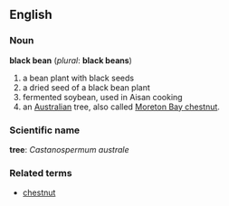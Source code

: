 ==English==
===Noun===
'''black bean''' (''plural'': '''black beans''')
# a bean plant with black seeds
# a dried seed of a black bean plant
# fermented soybean, used in Aisan cooking
# an [[Australia]]n tree, also called [[Moreton Bay chestnut]].

===Scientific name===
'''tree''': ''Castanospermum australe''

===Related terms===
*[[chestnut]]